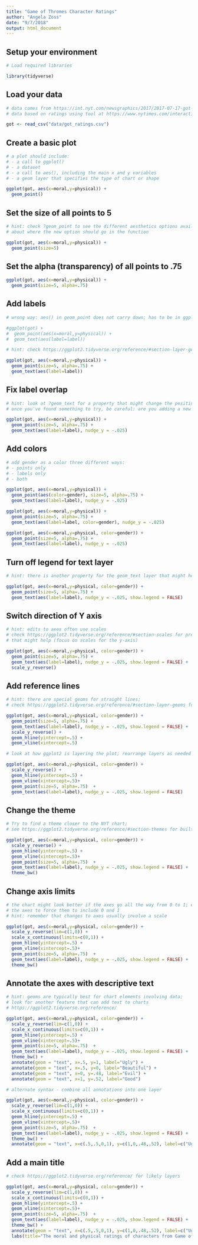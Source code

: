 ```yaml
---
title: "Game of Thromes Character Ratings"
author: "Angela Zoss"
date: "9/7/2018"
output: html_document
---
```


## Setup your environment

```r

# Load required libraries

library(tidyverse)

```

## Load your data

```r

# data comes from https://int.nyt.com/newsgraphics/2017/2017-07-17-got-matrix/mean.json
# data based on ratings using tool at https://www.nytimes.com/interactive/2017/08/09/upshot/game-of-thrones-chart.html

got <- read_csv("data/got_ratings.csv")

```

## Create a basic plot

```r

# a plot should include:
# - a call to ggplot()
# - a dataset
# - a call to aes(), including the main x and y variables
# - a geom layer that specifies the type of chart or shape

ggplot(got, aes(x=moral,y=physical)) + 
  geom_point()

```

## Set the size of all points to 5

```r

# hint: check ?geom_point to see the different aesthetics options available, but think carefully
# about where the new option should go in the function

ggplot(got, aes(x=moral,y=physical)) + 
  geom_point(size=5)

```

## Set the alpha (transparency) of all points to .75

```r

ggplot(got, aes(x=moral,y=physical)) + 
  geom_point(size=5, alpha=.75)

```

## Add labels

```r

# wrong way: aes() in geom_point does not carry down; has to be in ggplot()

#ggplot(got) +
#  geom_point(aes(x=moral,y=physical)) + 
#  geom_text(aes(label=label))

```


```r

# hint: check https://ggplot2.tidyverse.org/reference/#section-layer-geoms for all geom options

ggplot(got, aes(x=moral,y=physical)) + 
  geom_point(size=5, alpha=.75) + 
  geom_text(aes(label=label))

```

## Fix label overlap

```r

# hint: look at ?geom_text for a property that might change the position slightly
# once you've found something to try, be careful: are you adding a new variable, or is it a constant change?

ggplot(got, aes(x=moral,y=physical)) + 
  geom_point(size=5, alpha=.75) + 
  geom_text(aes(label=label), nudge_y = -.025)

```

## Add colors

```r

# add gender as a color three different ways:
# - points only
# - labels only
# - both

ggplot(got, aes(x=moral,y=physical)) + 
  geom_point(aes(color=gender), size=5, alpha=.75) + 
  geom_text(aes(label=label), nudge_y = -.025)

ggplot(got, aes(x=moral,y=physical)) + 
  geom_point(size=5, alpha=.75) + 
  geom_text(aes(label=label, color=gender), nudge_y = -.025)

ggplot(got, aes(x=moral,y=physical, color=gender)) + 
  geom_point(size=5, alpha=.75) + 
  geom_text(aes(label=label), nudge_y = -.025)


```

## Turn off legend for text layer

```r

# hint: there is another property for the geom_text layer that might help

ggplot(got, aes(x=moral,y=physical, color=gender)) + 
  geom_point(size=5, alpha=.75) + 
  geom_text(aes(label=label), nudge_y = -.025, show.legend = FALSE)

```


## Switch direction of Y axis

```r

# hint: edits to axes often use scales
# check https://ggplot2.tidyverse.org/reference/#section-scales for pre-built scales 
# that might help (focus on scales for the y-axis)

ggplot(got, aes(x=moral,y=physical, color=gender)) + 
  geom_point(size=5, alpha=.75) + 
  geom_text(aes(label=label), nudge_y = -.025, show.legend = FALSE) + 
  scale_y_reverse()

```

## Add reference lines

```r

# hint: there are special geoms for straight lines;
# check https://ggplot2.tidyverse.org/reference/#section-layer-geoms for all geom options

ggplot(got, aes(x=moral,y=physical, color=gender)) + 
  geom_point(size=5, alpha=.75) + 
  geom_text(aes(label=label), nudge_y = -.025, show.legend = FALSE) + 
  scale_y_reverse() +
  geom_hline(yintercept=.5) +
  geom_vline(xintercept=.5)

```

```r

# look at how ggplot2 is layering the plot; rearrange layers as needed

ggplot(got, aes(x=moral,y=physical, color=gender)) + 
  scale_y_reverse() +
  geom_hline(yintercept=.5) +
  geom_vline(xintercept=.5)+ 
  geom_point(size=5, alpha=.75)  + 
  geom_text(aes(label=label), nudge_y = -.025, show.legend = FALSE)

```

## Change the theme

```r

# Try to find a theme closer to the NYT chart;
# see https://ggplot2.tidyverse.org/reference/#section-themes for built-in themes

ggplot(got, aes(x=moral,y=physical, color=gender)) + 
  scale_y_reverse() +
  geom_hline(yintercept=.5) +
  geom_vline(xintercept=.5)+ 
  geom_point(size=5, alpha=.75)  + 
  geom_text(aes(label=label), nudge_y = -.025, show.legend = FALSE) +
  theme_bw()

```

## Change axis limits

```r

# the chart might look better if the axes go all the way from 0 to 1; edit
# the axes to force them to include 0 and 1
# hint: remember that changes to axes usually involve a scale

ggplot(got, aes(x=moral,y=physical, color=gender)) + 
  scale_y_reverse(lim=c(1,0)) +
  scale_x_continuous(limits=c(0,1)) +
  geom_hline(yintercept=.5) +
  geom_vline(xintercept=.5)+ 
  geom_point(size=5, alpha=.75)  + 
  geom_text(aes(label=label), nudge_y = -.025, show.legend = FALSE) +
  theme_bw()


```

## Annotate the axes with descriptive text

```r

# hint: geoms are typically best for chart elements involving data;
# look for another feature that can add text to charts
# https://ggplot2.tidyverse.org/reference/

ggplot(got, aes(x=moral,y=physical, color=gender)) + 
  scale_y_reverse(lim=c(1,0)) +
  scale_x_continuous(limits=c(0,1)) +
  geom_hline(yintercept=.5) +
  geom_vline(xintercept=.5)+ 
  geom_point(size=5, alpha=.75)  + 
  geom_text(aes(label=label), nudge_y = -.025, show.legend = FALSE) +
  theme_bw() +
  annotate(geom = "text", x=.5, y=1, label="Ugly") +
  annotate(geom = "text", x=.5, y=0, label="Beautiful") +
  annotate(geom = "text", x=0, y=.48, label="Evil") +
  annotate(geom = "text", x=1, y=.52, label="Good") 

# alternate syntax - combine all annotations into one layer

ggplot(got, aes(x=moral,y=physical, color=gender)) + 
  scale_y_reverse(lim=c(1,0)) +
  scale_x_continuous(limits=c(0,1)) +
  geom_hline(yintercept=.5) +
  geom_vline(xintercept=.5)+ 
  geom_point(size=5, alpha=.75)  + 
  geom_text(aes(label=label), nudge_y = -.025, show.legend = FALSE) +
  theme_bw() +
  annotate(geom = "text", x=c(.5,.5,0,1), y=c(1,0,.48,.52), label=c("Ugly","Beautiful","Evil","Good"))

```

## Add a main title

```r

# check https://ggplot2.tidyverse.org/reference/ for likely layers

ggplot(got, aes(x=moral,y=physical, color=gender)) + 
  scale_y_reverse(lim=c(1,0)) +
  scale_x_continuous(limits=c(0,1)) +
  geom_hline(yintercept=.5) +
  geom_vline(xintercept=.5)+ 
  geom_point(size=5, alpha=.75)  + 
  geom_text(aes(label=label), nudge_y = -.025, show.legend = FALSE) +
  theme_bw() +
  annotate(geom = "text", x=c(.5,.5,0,1), y=c(1,0,.48,.52), label=c("Ugly","Beautiful","Evil","Good")) +
  labs(title="The moral and physical ratings of characters from Game of Thrones")

```



